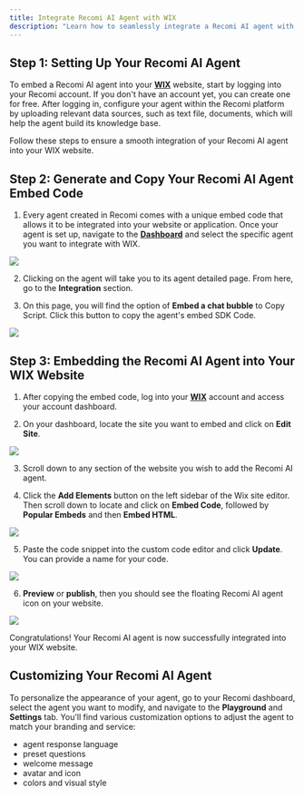 ```yaml
---
title: Integrate Recomi AI Agent with WIX
description: "Learn how to seamlessly integrate a Recomi AI agent with WIX in this step-by-step guide, enhancing your website's interactivity and user engagement."
---
```



## Step 1: Setting Up Your Recomi AI Agent

To embed a Recomi AI agent into your [**WIX**](https://www.wix.com/) website, start by logging into your Recomi account. If you don't have an account yet, you can create one for free. After logging in, configure your agent within the Recomi platform by uploading relevant data sources, such as text file, documents, which will help the agent build its knowledge base.

Follow these steps to ensure a smooth integration of your Recomi AI agent into your WIX website.

## Step 2: Generate and Copy Your Recomi AI Agent Embed Code

1. Every agent created in Recomi comes with a unique embed code that allows it to be integrated into your website or application. Once your agent is set up, navigate to the [**Dashboard**](https://recomi.powerdrill.ai/agents) and select the specific agent you want to integrate with WIX.

<img src="/images/agent_list.png"/>

2. Clicking on the agent will take you to its agent detailed page. From here, go to the **Integration** section.

3. On this page, you will find the option of **Embed a chat bubble** to Copy Script. Click this button to copy the agent's embed SDK Code.

<img src="/images/agent_bubble_code.png"/>

## Step 3: Embedding the Recomi AI Agent into Your WIX Website

1. After copying the embed code, log into your [**WIX**](https://www.wix.com/) account and access your account dashboard.

2. On your dashboard, locate the site you want to embed and click on **Edit Site**.

<img src="/images/wix_1.png"/>

3. Scroll down to any section of the website you wish to add the Recomi AI agent.

4. Click the **Add Elements** button on the left sidebar of the Wix site editor. Then scroll down to locate and click on **Embed Code**, followed by **Popular Embeds** and then **Embed HTML**.

<img src="/images/wix_2.png"/>

5. Paste the code snippet into the custom code editor and click **Update**. You can provide a name for your code.

<img src="/images/wix_3.png"/>

6. **Preview** or **publish**, then you should see the floating Recomi AI agent icon on your website.

<img src="/images/wix_4.png"/>

Congratulations! Your Recomi AI agent is now successfully integrated into your WIX website.

## Customizing Your Recomi AI Agent

To personalize the appearance of your agent, go to your Recomi dashboard, select the agent you want to modify, and navigate to the **Playground** and **Settings** tab. You'll find various customization options to adjust the agent to match your branding and service:
- agent response language
- preset questions
- welcome message
- avatar and icon
- colors and visual style
